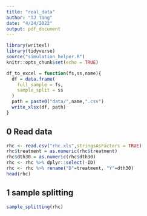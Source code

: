 ```yaml
---
title: "real_data"
author: "TJ Tang"
date: "4/24/2022"
output: pdf_document
---
```


```r
library(writexl)
library(tidyverse)
source("simulation_helper.R")
knitr::opts_chunk$set(echo = TRUE)
```


```r
df_to_excel = function(fs,ss,name){
  df = data.frame(
    full_sample = fs,
    sample_split = ss
  )
  path = paste0("data/",name,".csv")
  write_xlsx(df, path)
}
```

## 0 Read data

```r
rhc <- read.csv("rhc.xls",stringsAsFactors = TRUE)
rhc$treatment = as.numeric(rhc$treatment)
rhc$dth30 = as.numeric(rhc$dth30)
rhc <- rhc %>% dplyr::select(-ID)
rhc <- rhc %>% rename("D"=treatment, "Y"=dth30)
head(rhc)
```


## 1 sample splitting

```r
sample_splitting(rhc)
```

